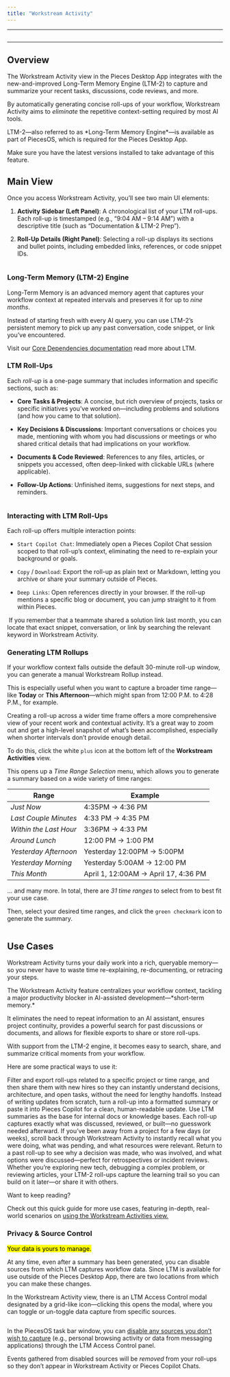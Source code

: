 ```yaml
---
title: "Workstream Activity"
---
```


***

<Image src="https://storage.googleapis.com/hashnode_product_documentation_assets/desktop_app_assets/pfd_docs_figmas/workstream_activity%20.png" alt="" align="center" fullwidth="true" />

***

## Overview

The Workstream Activity view in the Pieces Desktop App integrates with the new-and-improved Long-Term Memory Engine (LTM-2) to capture and summarize your recent tasks, discussions, code reviews, and more.

By automatically generating concise roll-ups of your workflow, Workstream Activity aims to *eliminate* the repetitive context-setting required by most AI tools.

<Callout type="tip">
  LTM-2—also referred to as *Long-Term Memory Engine*—is available as part of PiecesOS, which is required for the Pieces Desktop App.

  Make sure you have the latest versions installed to take advantage of this feature.
</Callout>

## Main View

Once you access Workstream Activity, you’ll see two main UI elements:

1. **Activity Sidebar (Left Panel)**: A chronological list of your LTM roll-ups. Each roll-up is timestamped (e.g., “9:04 AM – 9:14 AM”) with a descriptive title (such as “Documentation & LTM-2 Prep”).

2. **Roll-Up Details (Right Panel)**: Selecting a roll-up displays its sections and bullet points, including embedded links, references, or code snippet IDs.

<Image src="https://storage.googleapis.com/hashnode_product_documentation_assets/desktop_app_assets/workstream_activity/new_workstream_activity_media/ltm_rollup_demo_screenshot.png" alt="" align="center" fullwidth="true" />

### Long-Term Memory (LTM-2) Engine

Long-Term Memory is an advanced memory agent that captures your workflow context at repeated intervals and preserves it for up to *nine months*.

Instead of starting fresh with every AI query, you can use LTM-2’s persistent memory to pick up any past conversation, code snippet, or link you’ve encountered.

Visit our [Core Dependencies documentation](https://docs.pieces.app/products/core-dependencies) read more about LTM.

### LTM Roll-Ups

Each *roll-up* is a one-page summary that includes information and specific sections, such as:

* **Core Tasks & Projects**: A concise, but rich overview of projects, tasks or specific initiatives you’ve worked on—including problems and solutions (and how you came to that solution).

* **Key Decisions & Discussions**: Important conversations or choices you made, mentioning with whom you had discussions or meetings or who shared critical details that had implications on your workflow.

* **Documents & Code Reviewed**: References to any files, articles, or snippets you accessed, often deep-linked with clickable URLs (where applicable).

* **Follow-Up Actions**: Unfinished items, suggestions for next steps, and reminders.

<Image src="https://storage.googleapis.com/hashnode_product_documentation_assets/desktop_app_assets/workstream_activity/new_workstream_activity_media/gifs/open_all_4_different_rollups.gif" alt="" align="center" fullwidth="true" />

### Interacting with LTM Roll-Ups

Each roll-up offers multiple interaction points:

* `Start Copilot Chat`: Immediately open a Pieces Copilot Chat session scoped to that roll-up’s context, eliminating the need to re-explain your background or goals.

* `Copy` / `Download`: Export the roll-up as plain text or Markdown, letting you archive or share your summary outside of Pieces.

* `Deep Links`: Open references directly in your browser. If the roll-up mentions a specific blog or document, you can jump straight to it from within Pieces.

<Image src="https://storage.googleapis.com/hashnode_product_documentation_assets/desktop_app_assets/workstream_activity/new_workstream_activity_media/gifs/start_chat_from_copilot.gif" alt="" align="center" fullwidth="true" />

<Callout type="tip">
  If you remember that a teammate shared a solution link last month, you can locate that exact snippet, conversation, or link by searching the relevant keyword in Workstream Activity.
</Callout>

### Generating LTM Rollups

If your workflow context falls outside the default 30-minute roll-up window, you can generate a manual Workstream Rollup instead.

This is especially useful when you want to capture a broader time range—like **Today** or **This Afternoon**—which might span from 12:00 P.M. to 4:28 P.M., for example.

Creating a roll-up across a wider time frame offers a more comprehensive view of your recent work and contextual activity. It’s a great way to zoom out and get a high-level snapshot of what’s been accomplished, especially when shorter intervals don’t provide enough detail.

To do this, click the white `plus` icon at the bottom left of the **Workstream Activities** view.

This opens up a *Time Range Selection* menu, which allows you to generate a summary based on a wide variety of time ranges:

| **Range**              | **Example**                          |
| ---------------------- | ------------------------------------ |
| *Just Now*             | 4:35PM → 4:36 PM                     |
| *Last Couple Minutes*  | 4:33 PM → 4:35 PM                    |
| *Within the Last Hour* | 3:36PM → 4:33 PM                     |
| *Around Lunch*         | 12:00 PM → 1:00 PM                   |
| *Yesterday Afternoon*  | Yesterday 12:00PM → 5:00PM           |
| *Yesterday Morning*    | Yesterday 5:00AM → 12:00 PM          |
| *This Month*           | April 1, 12:00AM → April 17, 4:36 PM |

… and many more. In total, there are *31 time ranges* to select from to best fit your use case.

Then, select your desired time ranges, and click the `green checkmark` icon to generate the summary.

<Image src="https://storage.googleapis.com/hashnode_product_documentation_assets/desktop_app_assets/workstream_activity/on_demand_rollup_summary.png" alt="" align="center" fullwidth="false" />

## Use Cases

Workstream Activity turns your daily work into a rich, queryable memory—so you never have to waste time re-explaining, re-documenting, or retracing your steps.

<Card title="Why use the Workstream Activities feature?" image="https://cdn.hashnode.com/res/hashnode/image/upload/v1743105695482/2e6005ea-3c80-4105-a983-7680b3dd380d.png">
  The Workstream Activity feature centralizes your workflow context, tackling a major productivity blocker in AI-assisted development—*short-term memory.*

  It eliminates the need to repeat information to an AI assistant, ensures project continuity, provides a powerful search for past discussions or documents, and allows for flexible exports to share or store roll-ups.
</Card>

With support from the LTM-2 engine, it becomes easy to search, share, and summarize critical moments from your workflow.

Here are some practical ways to use it:

<AccordionGroup>
  <Accordion title="Create Context Packs for Onboarding New Team Members">
    Filter and export roll-ups related to a specific project or time range, and then share them with new hires so they can instantly understand decisions, architecture, and open tasks, without the need for lengthy handoffs.
  </Accordion>

  <Accordion title="Build AI-Ready Summaries for Async Standups and Check-Ins">
    Instead of writing updates from scratch, turn a roll-up into a formatted summary or paste it into Pieces Copilot for a clean, human-readable update.
  </Accordion>

  <Accordion title="Generate Internal Documentation from Real Workflows">
    Use LTM summaries as the base for internal docs or knowledge bases. Each roll-up captures exactly what was discussed, reviewed, or built—no guesswork needed afterward.
  </Accordion>

  <Accordion title="Recover Forgotten Context After a Break">
    If you’ve been away from a project for a few days (or weeks), scroll back through Workstream Activity to instantly recall what you were doing, what was pending, and what resources were relevant.
  </Accordion>

  <Accordion title="Audit Past Decisions and Review Rationale">
    Return to a past roll-up to see why a decision was made, who was involved, and what options were discussed—perfect for retrospectives or incident reviews.
  </Accordion>

  <Accordion title="Track Research and Learning Progress Over Time">
    Whether you’re exploring new tech, debugging a complex problem, or reviewing articles, your LTM-2 roll-ups capture the learning trail so you can build on it later—or share it with others.
  </Accordion>
</AccordionGroup>

Want to keep reading?

Check out this quick guide for more use cases, featuring in-depth, real-world scenarios on [using the Workstream Activities view.](https://docs.pieces.app/products/quick-guides/ltm-prompting/workstream-activity)

### Privacy & Source Control

<mark>Your data is yours to manage.</mark>

At any time, even after a summary has been generated, you can disable sources from which LTM captures workflow data. Since LTM is available for use outside of the Pieces Desktop App, there are two locations from which you can make these changes.

In the Workstream Activity view, there is an LTM Access Control modal designated by a grid-like icon—clicking this opens the modal, where you can toggle or un-toggle data capture from specific sources.

<Image src="https://storage.googleapis.com/hashnode_product_documentation_assets/desktop_app_assets/workstream_activity/new_workstream_activity_media/ltm_pfd_access_control.png" alt="" align="center" fullwidth="true" />

In the PiecesOS task bar window, you can [disable any sources you don’t wish to capture](https://docs.pieces.app/products/core-dependencies/pieces-os/quick-menu#quick-menu-actions) (e.g., personal browsing activity or data from messaging applications) through the LTM Access Control panel.

Events gathered from disabled sources will be *removed* from your roll-ups so they don’t appear in Workstream Activity or Pieces Copilot Chats.
